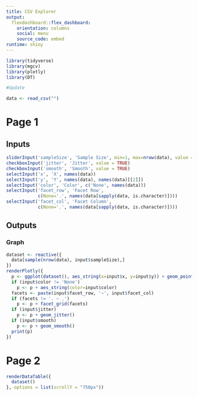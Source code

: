 ```yaml
---
title: CSV Explorer
output: 
  flexdashboard::flex_dashboard:
    orientation: columns
    social: menu
    source_code: embed
runtime: shiny
---
```


```r
library(tidyverse)
library(mgcv)
library(plotly)
library(DT)

#Update

data <- read_csv("")

```

# Page 1
Inputs {.sidebar}
-----------------------------------------------------------------------

```r

sliderInput('sampleSize', 'Sample Size', min=1, max=nrow(data), value = nrow(data)/2)
checkboxInput('jitter', 'Jitter', value = TRUE)
checkboxInput('smooth', 'Smooth', value = TRUE)
selectInput('x', 'X', names(data))
selectInput('y', 'Y', names(data), names(data)[[2]])
selectInput('color', 'Color', c('None', names(data)))
selectInput('facet_row', 'Facet Row',
            c(None='.', names(data[sapply(data, is.character)])))
selectInput('facet_col', 'Facet Column',
            c(None='.', names(data[sapply(data, is.character)])))

```

Outputs
-----------------------------------------------------------------------

### Graph
```r

dataset <- reactive({
  data[sample(nrow(data), input$sampleSize),]
})
renderPlotly({
  p <- ggplot(dataset(), aes_string(x=input$x, y=input$y)) + geom_point()
  if (input$color != 'None')
    p <- p + aes_string(color=input$color)
  facets <- paste(input$facet_row, '~', input$facet_col)
  if (facets != '. ~ .')
    p <- p + facet_grid(facets)
  if (input$jitter)
    p <- p + geom_jitter()
  if (input$smooth)
    p <- p + geom_smooth()
  print(p)
})

```

# Page 2
```r

renderDataTable({
  dataset()
}, options = list(scrollY = "750px"))

```